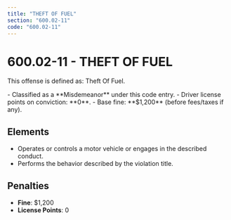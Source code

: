 ```yaml
---
title: "THEFT OF FUEL"
section: "600.02-11"
code: "600.02-11"
---
```





# 600.02-11 - THEFT OF FUEL

This offense is defined as: Theft Of Fuel.

<Aside type="caution" title="Charge Type: Misdemeanor">
- Classified as a **Misdemeanor** under this code entry.
- Driver license points on conviction: **0**.
- Base fine: **$1,200** (before fees/taxes if any).
</Aside>

## Elements
- Operates or controls a motor vehicle or engages in the described conduct.
- Performs the behavior described by the violation title.

## Penalties
- **Fine**: $1,200
- **License Points**: 0
